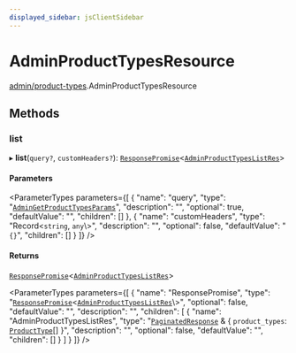 ```yaml
---
displayed_sidebar: jsClientSidebar
---
```



# AdminProductTypesResource

[admin/product-types](../../modules/admin_product_types.mdx).AdminProductTypesResource

## Methods

### list

▸ **list**(`query?`, `customHeaders?`): [`ResponsePromise`](../../swaps/modules/swaps.internal.mdx#responsepromise)<[`AdminProductTypesListRes`](../../internal/modules/admin_discounts.internal.internal.mdx#adminproducttypeslistres)\>

#### Parameters

<ParameterTypes parameters={[
  {
    "name": "query",
    "type": "[`AdminGetProductTypesParams`](../../internal/classes/admin_discounts.internal.internal.AdminGetProductTypesParams.mdx)",
    "description": "",
    "optional": true,
    "defaultValue": "",
    "children": []
  },
  {
    "name": "customHeaders",
    "type": "Record<`string`, `any`\\>",
    "description": "",
    "optional": false,
    "defaultValue": "`{}`",
    "children": []
  }
]} />

#### Returns

[`ResponsePromise`](../../swaps/modules/swaps.internal.mdx#responsepromise)<[`AdminProductTypesListRes`](../../internal/modules/admin_discounts.internal.internal.mdx#adminproducttypeslistres)\>

<ParameterTypes parameters={[
  {
    "name": "ResponsePromise",
    "type": "[`ResponsePromise`](../../swaps/modules/swaps.internal.mdx#responsepromise)<[`AdminProductTypesListRes`](../../internal/modules/admin_discounts.internal.internal.mdx#adminproducttypeslistres)\\>",
    "optional": false,
    "defaultValue": "",
    "description": "",
    "children": [
      {
        "name": "AdminProductTypesListRes",
        "type": "[`PaginatedResponse`](../../admin_batch_jobs/modules/admin_batch_jobs.internal.mdx#paginatedresponse) & { `product_types`: [`ProductType`](../../internal/classes/admin_collections.internal.ProductType.mdx)[]  }",
        "description": "",
        "optional": false,
        "defaultValue": "",
        "children": []
      }
    ]
  }
]} />
